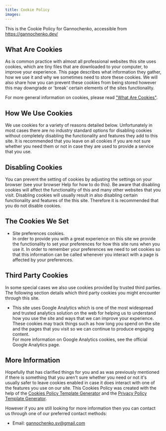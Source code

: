 ```yaml
---
title: Cookie Policy
images:
---
```


This is the Cookie Policy for Gannochenko, accessible from https://gannochenko.dev/

## What Are Cookies

As is common practice with almost all professional websites this site uses cookies, which are tiny files that are downloaded to your computer, to improve your experience. This page describes what information they gather, how we use it and why we sometimes need to store these cookies. We will also share how you can prevent these cookies from being stored however this may downgrade or 'break' certain elements of the sites functionality.

For more general information on cookies, please read <a href="https://www.cookieconsent.com/what-are-cookies/">"What Are Cookies"</a>.

## How We Use Cookies

We use cookies for a variety of reasons detailed below. Unfortunately in most cases there are no industry standard options for disabling cookies without completely disabling the functionality and features they add to this site. It is recommended that you leave on all cookies if you are not sure whether you need them or not in case they are used to provide a service that you use.

## Disabling Cookies

You can prevent the setting of cookies by adjusting the settings on your browser (see your browser Help for how to do this). Be aware that disabling cookies will affect the functionality of this and many other websites that you visit. Disabling cookies will usually result in also disabling certain functionality and features of the this site. Therefore it is recommended that you do not disable cookies.

## The Cookies We Set

-   Site preferences cookies.<br />
    In order to provide you with a great experience on this site we provide the functionality to set your preferences for how this site runs when you use it. In order to remember your preferences we need to set cookies so that this information can be called whenever you interact with a page is affected by your preferences.

## Third Party Cookies

In some special cases we also use cookies provided by trusted third parties. The following section details which third party cookies you might encounter through this site.

-   This site uses Google Analytics which is one of the most widespread and trusted analytics solution on the web for helping us to understand how you use the site and ways that we can improve your experience. These cookies may track things such as how long you spend on the site and the pages that you visit so we can continue to produce engaging content.<br />
    For more information on Google Analytics cookies, see the official Google Analytics page.

## More Information

Hopefully that has clarified things for you and as was previously mentioned if there is something that you aren't sure whether you need or not it's usually safer to leave cookies enabled in case it does interact with one of the features you use on our site. This Cookies Policy was created with the help of the <a href="https://www.cookiepolicygenerator.com">Cookies Policy Template Generator</a> and the <a href="https://www.privacypolicytemplate.net/">Privacy Policy Template Generator</a>.

However if you are still looking for more information then you can contact us through one of our preferred contact methods:

-   Email: gannochenko.sv@gmail.com
